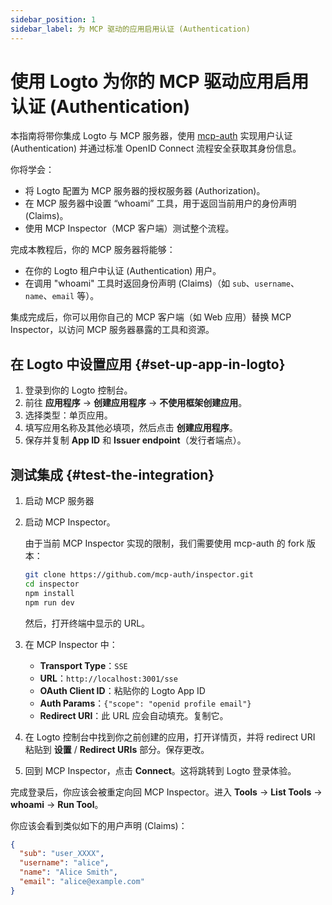 ```yaml
---
sidebar_position: 1
sidebar_label: 为 MCP 驱动的应用启用认证 (Authentication)
---
```



# 使用 Logto 为你的 MCP 驱动应用启用认证 (Authentication)

本指南将带你集成 Logto 与 MCP 服务器，使用 [mcp-auth](https://mcp-auth.dev) 实现用户认证 (Authentication) 并通过标准 OpenID Connect 流程安全获取其身份信息。

你将学会：

- 将 Logto 配置为 MCP 服务器的授权服务器 (Authorization)。
- 在 MCP 服务器中设置 “whoami” 工具，用于返回当前用户的身份声明 (Claims)。
- 使用 MCP Inspector（MCP 客户端）测试整个流程。

完成本教程后，你的 MCP 服务器将能够：

- 在你的 Logto 租户中认证 (Authentication) 用户。
- 在调用 "whoami" 工具时返回身份声明 (Claims)（如 `sub`、`username`、`name`、`email` 等）。

集成完成后，你可以用你自己的 MCP 客户端（如 Web 应用）替换 MCP Inspector，以访问 MCP 服务器暴露的工具和资源。

<Prerequisites />

## 在 Logto 中设置应用 \{#set-up-app-in-logto}

1. 登录到你的 Logto 控制台。
2. 前往 <CloudLink to="/applications">**应用程序**</CloudLink> → **创建应用程序** → **不使用框架创建应用**。
3. 选择类型：单页应用。
4. 填写应用名称及其他必填项，然后点击 **创建应用程序**。
5. 保存并复制 **App ID** 和 **Issuer endpoint**（发行者端点）。

<SetUpServer />

## 测试集成 \{#test-the-integration}

1. 启动 MCP 服务器
2. 启动 MCP Inspector。

   由于当前 MCP Inspector 实现的限制，我们需要使用 mcp-auth 的 fork 版本：

   ```bash
   git clone https://github.com/mcp-auth/inspector.git
   cd inspector
   npm install
   npm run dev
   ```

   然后，打开终端中显示的 URL。

3. 在 MCP Inspector 中：

   - **Transport Type**：`SSE`
   - **URL**：`http://localhost:3001/sse`
   - **OAuth Client ID**：粘贴你的 Logto App ID
   - **Auth Params**：`{"scope": "openid profile email"}`
   - **Redirect URI**：此 URL 应会自动填充。复制它。

4. 在 Logto 控制台中找到你之前创建的应用，打开详情页，并将 redirect URI 粘贴到 **设置** / **Redirect URIs** 部分。保存更改。
5. 回到 MCP Inspector，点击 **Connect**。这将跳转到 Logto 登录体验。

完成登录后，你应该会被重定向回 MCP Inspector。进入 **Tools** -> **List Tools** -> **whoami** -> **Run Tool**。

你应该会看到类似如下的用户声明 (Claims)：

```json
{
  "sub": "user_XXXX",
  "username": "alice",
  "name": "Alice Smith",
  "email": "alice@example.com"
}
```

<SampleCode />
